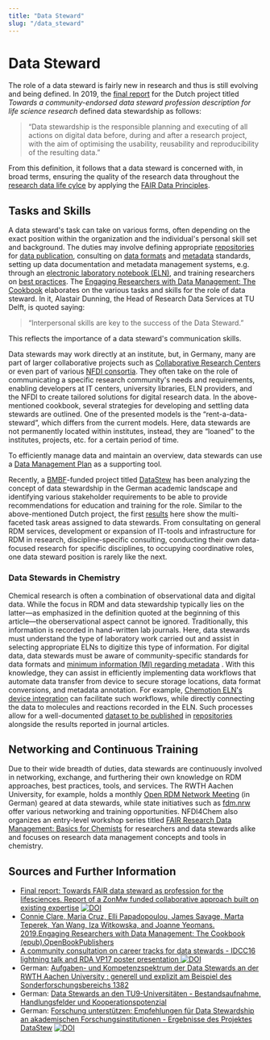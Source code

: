 ```yaml
---
title: "Data Steward"
slug: "/data_steward"
---
```


# Data Steward

The role of a data steward is fairly new in research and thus is still evolving and being defined. In 2019, the [final report](https://doi.org/10.5281/zenodo.3474630) for the Dutch project titled _Towards a community-endorsed data steward profession description for life science research_ defined data stewardship as follows:

> “Data stewardship is the responsible planning and executing of all actions on digital data before, during and after a research project, with the aim of optimising the usability, reusability and reproducibility of the resulting data.”

From this definition, it follows that a data steward is concerned with, in broad terms, ensuring the quality of the research data throughout the [research data life cylce](/docs/data_life_cycle) by applying the [FAIR Data Principles](/docs/fair).

## Tasks and Skills

A data steward's task can take on various forms, often depending on the exact position within the organization and the individual's personal skill set and background. The duties may involve defining appropriate [repositories](/docs/repositories) for [data publication](/docs/data_publication), consulting on [data formats](/docs/format_standards) and [metadata](/docs/metadata) standards, setting up data documentation and metadata management systems, e.g. through an [electronic laboratory notebook (ELN)](/docs/eln), and training researchers on [best practices](/docs/best_practice). The [Engaging Researchers with Data Management: The Cookbook](https://www.openbookpublishers.com/product/1080) elaborates on the various tasks and skills for the role of data steward. In it, Alastair Dunning, the Head of
Research Data Services at TU Delft, is quoted saying:

> “Interpersonal skills are key to the success of the Data Steward.”

This reflects the importance of a data steward's communication skills.

Data stewards may work directly at an institute, but, in Germany, many are part of larger collaborative projects such as [Collaborative Research Centers](https://www.dfg.de/en/research_funding/programmes/coordinated_programmes/collaborative_research_centres/) or even part of various [NFDI consortia](https://www.nfdi.de/?lang=en). They often take on the role of communicating a specific research community's needs and requirements, enabling developers at IT centers, university libraries, ELN providers, and the NFDI to create tailored solutions for digital research data. In the above-mentioned cookbook, several strategies for developing and settling data stewards are outlined. One of the presented models is the “rent-a-data-steward”, which differs from the current models. Here, data stewards are not permanently located within institutes, instead, they are “loaned” to the institutes, projects, etc. for a certain period of time.

To efficiently manage data and maintain an overview, data stewards can use a [Data Management Plan](/docs/dmp) as a supporting tool.

Recently, a [BMBF](https://www.bmbf.de/bmbf/de/home/home_node.html)-funded project titled [DataStew](https://www.ub.uni-koeln.de/forschen_publizieren/forschen/forschungsdaten_managen/datastew/index_ger.html) has been analyzing the concept of data stewardship in the German academic landscape and identifying various stakeholder requirements to be able to provide recommendations for education and training for the role. Similar to the above-mentioned Dutch project, the first [results](https://doi.org/10.5281/zenodo.7327371) here show the multi-faceted task areas assigned to data stewards. From consultating on general RDM services, development or expansion of IT-tools and infrastructure for RDM in research, discipline-specific consulting, conducting their own data-focused research for specific disciplines, to occupying coordinative roles, one data steward position is rarely like the next.

### Data Stewards in Chemistry

Chemical research is often a combination of observational data and digital data. While the focus in RDM and data stewardship typically lies on the latter—as emphasized in the definition quoted at the beginning of this article—the oberservational aspect cannot be ignored. Traditionally, this information is recorded in hand-written lab journals. Here, data stewards must understand the type of laboratory work carried out and assist in selecting appropriate ELNs to digitize this type of information. For digital data, data stewards must be aware of community-specific standards for data formats and [minimum information (MI) regarding metadata](/docs/metadata) . With this knowledge, they can assist in efficiently implementing data workflows that automate data transfer from device to secure storage locations, data format conversions, and metadata annotation. For example, [Chemotion ELN's device integration](https://www.chemotion.net/docs/eln/devices) can facilitate such workflows, while directly connecting the data to molecules and reactions recorded in the ELN. Such processes allow for a well-documented [dataset to be published](/docs/data_publication) in [repositories](/docs/repositories) alongside the results reported in journal articles.

## Networking and Continuous Training

Due to their wide breadth of duties, data stewards are continuously involved in networking, exchange, and furthering their own knowledge on RDM approaches, best practices, tools, and services. The RWTH Aachen University, for example, holds a monthly [Open RDM Network Meeting](https://www.rwth-aachen.de/go/id/mkbr/file/9-6699/) (in German) geared at data stewards, while state initiatives such as [fdm.nrw](https://www.fdm.nrw/) offer various networking and training opportunities. NFDI4Chem also organizes an entry-level workshop series titled [FAIR Research Data Management: Basics for Chemists](https://www.nfdi4chem.de/workshops/) for researchers and data stewards alike and focuses on research data management concepts and tools in chemistry.

## Sources and Further Information

-   [Final report: Towards FAIR data steward as profession for the lifesciences. Report of a ZonMw funded collaborative approach built on existing expertise](https://doi.org/10.5281/zenodo.3474630) [![DOI](https://zenodo.org/badge/DOI/10.5281/zenodo.3474630.svg)](https://doi.org/10.5281/zenodo.3474630)
-   [Connie Clare, Maria Cruz, Elli Papadopoulou, James Savage, Marta Teperek, Yan Wang, Iza Witkowska, and Joanne Yeomans. 2019.Engaging Researchers with Data Management: The Cookbook (epub).OpenBookPublishers](https://doi.org/10.11647/OBP.0185)
-   [A community consultation on career tracks for data stewards - IDCC16 lightning talk and RDA VP17 poster presentation ![DOI](https://zenodo.org/badge/DOI/10.5281/zenodo.4707028.svg)](https://doi.org/10.5281/zenodo.4707028)
-   German: [Aufgaben- und Kompetenzspektrum der Data Stewards an der RWTH Aachen University : generell und explizit am Beispiel des Sonderforschungsbereichs 1382](https://doi.org/10.17192/bfdm.2021.3.8352)
-   German: [Data Stewards an den TU9-Universitäten - Bestandsaufnahme, Handlungsfelder und Kooperationspotenzial](https://doi.org/10.17192/bfdm.2022.1.8364)
-   German: [Forschung unterstützen: Empfehlungen für Data Stewardship an akademischen Forschungsinstitutionen - Ergebnisse des Projektes DataStew](https://doi.org/10.5281/zenodo.7327371) [![DOI](https://zenodo.org/badge/DOI/10.5281/zenodo.7327371.svg)](https://doi.org/10.5281/zenodo.7327371)
